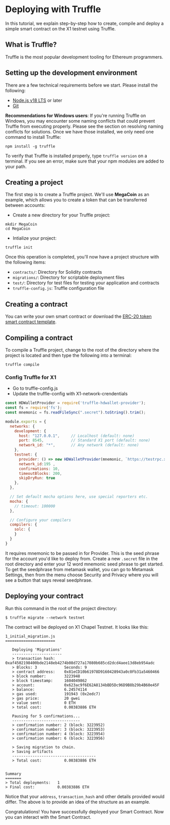 # Deploying with Truffle
In this tutorial, we explain step-by-step how to create, compile and deploy a simple smart contract on the X1 testnet using Truffle.
## What is Truffle?
Truffle is the most popular development tooling for Ethereum programmers.
## Setting up the development environment
There are a few technical requirements before we start. Please install the following: 
- [Node.js v18 LTS](https://nodejs.org/en/ "Node.js v18 LTS") or later
- [Git](https://git-scm.com/ "Git")

**Recommendations for Windows users**:
If you're running Truffle on Windows, you may encounter some naming conflicts that could prevent Truffle from executing properly. Please see the section on resolving naming conflicts for solutions.
Once we have those installed, we only need one command to install Truffle:
```shell
npm install -g truffle
```
To verify that Truffle is installed properly, type `truffle version` on a terminal. If you see an error, make sure that your npm modules are added to your path.

## Creating a project
The first step is to create a Truffle project. We'll use **MegaCoin** as an example, which allows you to create a token that can be transferred between accounts:
- Create a new directory for your Truffle project:
```shell
mkdir MegaCoin
cd MegaCoin
```
- Intialize your project:
```shell
truffle init
```
Once this operation is completed, you'll now have a project structure with the following items:
- `contracts/`: Directory for Solidity contracts
- `migrations/`: Directory for scriptable deployment files
- `test/`: Directory for test files for testing your application and contracts
- `truffle-config.js`: Truffle configuration file

## Creating a contract
You can write your own smart contract or download the [ERC-20 token smart contract template](https://docs.openzeppelin.com/contracts/4.x/erc20 "ERC-20 token smart contract template").

## Compiling a contract
To compile a Truffle project, change to the root of the directory where the project is located and then type the following into a terminal:
```shell
truffle compile
```

### Config Truffle for X1
- Go to truffle-config.js
- Update the truffle-config with X1-network-crendentials

```javascript
const HDWalletProvider = require('truffle-hdwallet-provider');
const fs = require('fs');
const mnemonic = fs.readFileSync(".secret").toString().trim();

module.exports = {
  networks: {
    development: {
      host: "127.0.0.1",     // Localhost (default: none)
      port: 8545,            // Standard X1 port (default: none)
      network_id: "*",       // Any network (default: none)
    },
    testnet: {
      provider: () => new HDWalletProvider(mnemonic, `https://testrpc.x1.tech`),
      network_id:195 ,
      confirmations: 10,
      timeoutBlocks: 200,
      skipDryRun: true
    },
  },

  // Set default mocha options here, use special reporters etc.
  mocha: {
    // timeout: 100000
  },

  // Configure your compilers
  compilers: {
    solc: {
    }
  }
}
```

<Tip title="Note">It requires mnemonic to be passed in for Provider. This is the seed phrase for the account you'd like to deploy from. 
Create a new `.secret` file in the root directory and enter your 12 word mnemonic seed phrase to get started. To get the seedphrase from metamask wallet, you can go to Metamask Settings, then from the menu choose Security and Privacy where you will see a button that says reveal seedphrase.</Tip>

## Deploying your contract
Run this command in the root of the project directory:
```shell
$ truffle migrate --network testnet
```
The contract will be deployed on X1 Chapel Testnet. It looks like this:
```shell
1_initial_migration.js
======================

   Deploying 'Migrations'
   ----------------------
   > transaction hash:    0xaf4502198400bde2148eb4274b08d727a17080b685cd2dcd4aee13d8eb954adc
   > Blocks: 3            Seconds: 9
   > contract address:    0x81eCD10b61978D9160428943a0c0Fb31a5460466
   > block number:        3223948
   > block timestamp:     1604049862
   > account:             0x623ac9f6E62A8134bBD5Dc96D9B8b29b4B60e45F
   > balance:             6.24574114
   > gas used:            191943 (0x2edc7)
   > gas price:           20 gwei
   > value sent:          0 ETH
   > total cost:          0.00383886 ETH

   Pausing for 5 confirmations...
   ------------------------------
   > confirmation number: 2 (block: 3223952)
   > confirmation number: 3 (block: 3223953)
   > confirmation number: 4 (block: 3223954)
   > confirmation number: 6 (block: 3223956)

   > Saving migration to chain.
   > Saving artifacts
   -------------------------------------
   > Total cost:          0.00383886 ETH


Summary
=======
> Total deployments:   1
> Final cost:          0.00383886 ETH
```

<Tip title="Note">Notice that your `address`, `transaction_hash` and other details provided would differ. The above is to provide an idea of the structure as an example.</Tip>

Congratulations! You have successfully deployed your Smart Contract. Now you can interact with the Smart Contract.